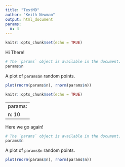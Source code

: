 ```yaml
---
title: "TestMD"
author: "Keith Newman"
output: html_document
params:
  n: 4
---
```


```r
knitr::opts_chunk$set(echo = TRUE)
```

Hi There!

```r
# The `params` object is available in the document.
params$n
```

A plot of `params$n` random points.

```r
plot(rnorm(params$n), rnorm(params$n))
```

```r
knitr::opts_chunk$set(echo = TRUE)
```

---
params:
  n: 10
---

Here we go again!

```r
# The `params` object is available in the document.
params$n
```

A plot of `params$n` random points.

```r
plot(rnorm(params$n), rnorm(params$n))
```
